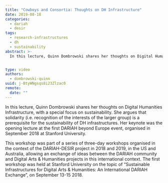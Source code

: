 ```yaml
---
title: "Cowboys and Consortia: Thoughts on DH Infrastructure"
date: 2019-08-18
categories:
  - dariah
  - desir
tags:
  - research-infrastructures
  - dh
  - sustainability
abstract: >-
  In this lecture, Quinn Dombrowski shares her thoughts on Digital Humanities Infrastructure, with a special focus on sustainability. She argues that solidarity (i.e. recognition of the interests of the larger group) is a prerequisite for the sustainability of DH infrastructures.


type: video
authors:
  - dombrowski-quinn
uuid: j-BtyWNgsqs8i23Zlzac0
remote:
  date: ""
---
```


In this lecture, Quinn Dombrowski shares her thoughts on Digital Humanities Infrastructure, with a special focus on sustainability. She argues that solidarity (i.e. recognition of the interests of the larger group) is a prerequisite for the sustainability of DH infrastructures. Her keynote was the opening lecture at the first DARIAH beyond Europe event, organised in September 2018 at Stanford University.

This workshop was part of a series of three-day workshops organised in the context of the DARIAH-DESIR project in 2018 and 2019, in the US and Australia, allowing an exchange of ideas between the DARIAH community and Digital Arts & Humanities projects in this international context. The first workshop was held at Stanford University on the topic of “Sustainable Infrastructures for Digital Arts & Humanities: An International DARIAH Exchange”, on September 13-15 2018.

<VideoCard
  title="Cowboys and Consortia"
  subtitle="Thoughts on DH Infrastructure"
  id="0vkHutf_UxY"
  image="/assets/images/cms/posts/cowboys-and-consortia/dh-infrastructure.png"
/>

